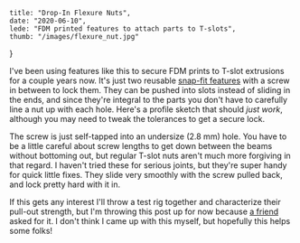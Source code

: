     title: "Drop-In Flexure Nuts",
    date: "2020-06-10",
    lede: "FDM printed features to attach parts to T-slots",
    thumb: "/images/flexure_nut.jpg"
}


<BasicPage title={metadata.title}>
<Im src="flexure_nut.jpg" cap="An example of my drop-in flexure nut design"/>

I've been using features like this to secure FDM prints to T-slot extrusions for a couple years now. It's just two reusable [snap-fit features](https://en.wikipedia.org/wiki/Snap-fit) with a screw in between to lock them. They can be pushed into slots instead of sliding in the ends, and since they're integral to the parts you don't have to carefully line a nut up with each hole. Here's a profile sketch that should _just work_, although you may need to tweak the tolerances to get a secure lock.

<ImSet>
<Im src="flexure_nut_profile.jpg" cap="Flexure profile dimensions."/>
<Im src="flexure_nut_cad.jpg" cap="Flexure nut CAD showing the screw hole."/>
</ImSet>


The screw is just self-tapped into an undersize (2.8 mm) hole. You have to be a little careful about screw lengths to get down between the beams without bottoming out, but regular T-slot nuts aren't much more forgiving in that regard. I haven't tried these for serious joints, but they're super handy for quick little fixes. They slide very smoothly with the screw pulled back, and lock pretty hard with it in.

If this gets any interest I'll throw a test rig together and characterize their pull-out strength, but I'm throwing this post up for now because [a friend](https://twitter.com/joshu) asked for it. I don't think I came up with this myself, but hopefully this helps some folks!


</BasicPage>